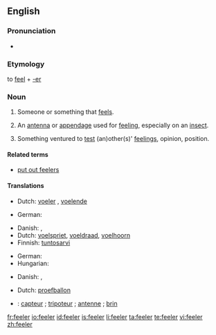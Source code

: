 ==English==

===Pronunciation===
* {{rhymes|iːlə(r)}}

===Etymology===
to [[feel]] + [[-er]]

===Noun===
{{en-noun}}

# {{literally}} Someone or something that [[feel]]s.
# {{anatomy}} An [[antenna]] or [[appendage]] used for [[feel]]ing, especially on an [[insect]].
# Something ventured to [[test]] (an)other(s)' [[feeling]]s, opinion, position.

====Related terms====
* [[put out feelers]]

====Translations====
{{trans-top|someone or something that feels}}
* Dutch: [[voeler]] {{m}}, [[voelend]]e {{m}}
{{trans-mid}}
* German: {{t+|de|Fühler|m}}
{{trans-bottom}}

{{trans-top|an antenna or appendage used to feel, as on an insect}}
* Danish: {{t-|da|følehorn|n}}, {{t-|da|føletråd|c}}
* Dutch: [[voelspriet]], [[voeldraad]], [[voelhoorn]]
* Finnish: [[tuntosarvi]]
{{trans-mid}}
* German: {{t+|de|Fühler|m}}
* Hungarian: {{t-|hu|csáp}}
{{trans-bottom}}

{{trans-top|Something ventured to test other's feelings}}
* Danish: {{t-|da|føler|c}}, {{t-|da|prøveballon|c}}
{{trans-mid}}
* Dutch: [[proefballon]] {{m}}
{{trans-bottom}}

{{checktrans-top}}
* {{ttbc|French}}: [[capteur]] {{c}} ; [[tripoteur]] {{c}}; [[antenne]] {{c}}; [[brin]] {{c}}
{{checktrans-bottom}}

[[fr:feeler]]
[[io:feeler]]
[[id:feeler]]
[[is:feeler]]
[[li:feeler]]
[[ta:feeler]]
[[te:feeler]]
[[vi:feeler]]
[[zh:feeler]]